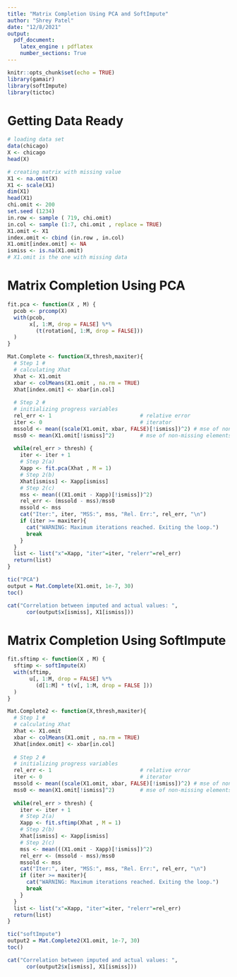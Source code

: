 ---
title: "Matrix Completion Using PCA and SoftImpute"
author: "Shrey Patel"
date: "12/8/2021"
output: 
  pdf_document:
    latex_engine : pdflatex
    number_sections: True
---

```{r setup, include=FALSE}
knitr::opts_chunk$set(echo = TRUE)
library(gamair)
library(softImpute)
library(tictoc)
```

# Getting Data Ready

```{r, include=TRUE}
# loading data set
data(chicago)
X <- chicago
head(X)

# creating matrix with missing value
X1 <- na.omit(X)
X1 <- scale(X1)
dim(X1)
head(X1)
chi.omit <- 200                                       
set.seed (1234)
in.row <- sample ( 719, chi.omit)                   
in.col <- sample (1:7, chi.omit , replace = TRUE)     
X1.omit <- X1                                         
index.omit <- cbind (in.row , in.col)                 
X1.omit[index.omit] <- NA
ismiss <- is.na(X1.omit)
# X1.omit is the one with missing data
```

# Matrix Completion Using PCA

```{r, include=TRUE}
fit.pca <- function(X , M) {
  pcob <- prcomp(X)
  with(pcob, 
       x[, 1:M, drop = FALSE] %*% 
         (t(rotation[, 1:M, drop = FALSE]))
  )
}

Mat.Complete <- function(X,thresh,maxiter){
  # Step 1 #
  # calculating Xhat
  Xhat <- X1.omit
  xbar <- colMeans(X1.omit , na.rm = TRUE)
  Xhat[index.omit] <- xbar[in.col]
  
  # Step 2 #
  # initializing progress variables
  rel_err <- 1                            # relative error
  iter <- 0                               # iterator
  mssold <- mean((scale(X1.omit, xbar, FALSE)[!ismiss])^2) # mse of non-missing elements (old version)
  mss0 <- mean(X1.omit[!ismiss]^2)        # mse of non-missing elements
  
  while(rel_err > thresh) {
    iter <- iter + 1 
    # Step 2(a)
    Xapp <- fit.pca(Xhat , M = 1)
    # Step 2(b)
    Xhat[ismiss] <- Xapp[ismiss] 
    # Step 2(c)
    mss <- mean(((X1.omit - Xapp)[!ismiss])^2)
    rel_err <- (mssold - mss)/mss0
    mssold <- mss
    cat("Iter:", iter, "MSS:", mss, "Rel. Err:", rel_err, "\n")
    if (iter >= maxiter){
      cat("WARNING: Maximum iterations reached. Exiting the loop.")
      break
    }
  }
  list <- list("x"=Xapp, "iter"=iter, "relerr"=rel_err)
  return(list)
}

tic("PCA")
output = Mat.Complete(X1.omit, 1e-7, 30)
toc()

cat("Correlation between imputed and actual values: ", 
      cor(output$x[ismiss], X1[ismiss]))
```

# Matrix Completion Using SoftImpute

```{r, include=TRUE}
fit.sftimp <- function(X , M) {
  sftimp <- softImpute(X)
  with(sftimp,
       u[, 1:M, drop = FALSE] %*%
         (d[1:M] * t(v[, 1:M, drop = FALSE ]))
  )
}

Mat.Complete2 <- function(X,thresh,maxiter){
  # Step 1 #
  # calculating Xhat
  Xhat <- X1.omit
  xbar <- colMeans(X1.omit , na.rm = TRUE)
  Xhat[index.omit] <- xbar[in.col]
  
  # Step 2 #
  # initializing progress variables
  rel_err <- 1                            # relative error
  iter <- 0                               # iterator
  mssold <- mean((scale(X1.omit, xbar, FALSE)[!ismiss])^2) # mse of non-missing elements (old version)
  mss0 <- mean(X1.omit[!ismiss]^2)        # mse of non-missing elements
  
  while(rel_err > thresh) {
    iter <- iter + 1 
    # Step 2(a)
    Xapp <- fit.sftimp(Xhat , M = 1)
    # Step 2(b)
    Xhat[ismiss] <- Xapp[ismiss] 
    # Step 2(c)
    mss <- mean(((X1.omit - Xapp)[!ismiss])^2)
    rel_err <- (mssold - mss)/mss0
    mssold <- mss
    cat("Iter:", iter, "MSS:", mss, "Rel. Err:", rel_err, "\n")
    if (iter >= maxiter){
      cat("WARNING: Maximum iterations reached. Exiting the loop.")
      break
    }
  }
  list <- list("x"=Xapp, "iter"=iter, "relerr"=rel_err)
  return(list)
}

tic("softImpute")
output2 = Mat.Complete2(X1.omit, 1e-7, 30)
toc()

cat("Correlation between imputed and actual values: ", 
      cor(output2$x[ismiss], X1[ismiss]))
```
